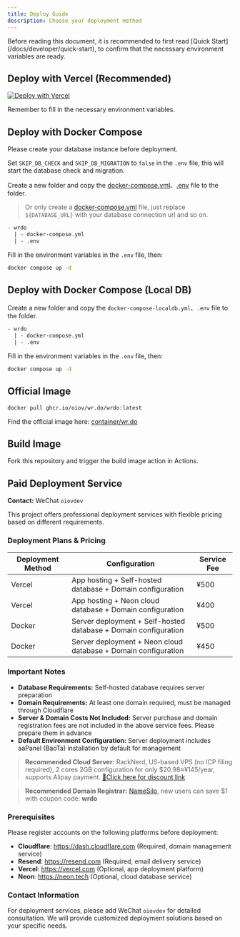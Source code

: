 ```yaml
---
title: Deploy Guide
description: Choose your deployment method
---
```


<DocsLang en="/docs/developer/deploy" zh="/docs/developer/deploy-zh" />

<Callout type="info" twClass="mt-4">
  Before reading this document, it is recommended to first read [Quick Start](/docs/developer/quick-start), 
  to confirm that the necessary environment variables are ready.
</Callout>

## Deploy with Vercel (Recommended)

[![Deploy with Vercel](https://vercel.com/button)](https://vercel.com/new/clone?repository-url=https://github.com/oiov/wr.do.git&project-name=wrdo)

Remember to fill in the necessary environment variables.

## Deploy with Docker Compose

<Callout type="warning" twClass="mt-4">
  Please create your database instance before deployment. 

  Set `SKIP_DB_CHECK` and `SKIP_DB_MIGRATION` to `false` in the `.env` file, this will start the database check and migration.
</Callout>

Create a new folder and copy the [docker-compose.yml](https://github.com/oiov/wr.do/blob/main/docker-compose.yml)、[.env](https://github.com/oiov/wr.do/blob/main/.env.example) file to the folder.

> Or only create a [docker-compose.yml](https://github.com/oiov/wr.do/blob/main/docker-compose.yml) file, just replace `${DATABASE_URL}` with your database connection url and so on.

```bash
- wrdo
  | - docker-compose.yml
  | - .env
```

Fill in the environment variables in the `.env` file, then: 

```bash
docker compose up -d
```

## Deploy with Docker Compose (Local DB)

Create a new folder and copy the `docker-compose-localdb.yml`、`.env` file to the folder.

```bash
- wrdo
  | - docker-compose.yml
  | - .env
```

Fill in the environment variables in the `.env` file, then: 

```bash
docker compose up -d
```

## Official Image

```bash
docker pull ghcr.io/oiov/wr.do/wrdo:latest
```

Find the official image here: [container/wr.do](https://github.com/oiov/wr.do/pkgs/container/wr.do%2Fwrdo)

## Build Image

Fork this repository and trigger the build image action in Actions.

## Paid Deployment Service

**Contact:** WeChat `oiovdev`

This project offers professional deployment services with flexible pricing based on different requirements.

### Deployment Plans & Pricing

| Deployment Method | Configuration | Service Fee |
| --- | --- | --- |
| Vercel | App hosting + Self-hosted database + Domain configuration | ¥500 |
| Vercel | App hosting + Neon cloud database + Domain configuration | ¥400 |
| Docker | Server deployment + Self-hosted database + Domain configuration | ¥500 |
| Docker | Server deployment + Neon cloud database + Domain configuration | ¥450 |

### Important Notes

- **Database Requirements:** Self-hosted database requires server preparation
- **Domain Requirements:** At least one domain required, must be managed through Cloudflare
- **Server & Domain Costs Not Included:** Server purchase and domain registration fees are not included in the above service fees. Please prepare them in advance
- **Default Environment Configuration:** Server deployment includes aaPanel (BaoTa) installation by default for management

> **Recommended Cloud Server:** RackNerd, US-based VPS (no ICP filing required), 2 cores 2GB configuration for only $20.98≈¥145/year, supports Alipay payment. [💁Click here for discount link](https://my.racknerd.com/aff.php?aff=10906&pid=681)

> **Recommended Domain Registrar:** [NameSilo](https://www.namesilo.com/?rid=50fae21ln), new users can save $1 with coupon code: **wrdo**

### Prerequisites

Please register accounts on the following platforms before deployment:

- **Cloudflare**: https://dash.cloudflare.com (Required, domain management service)
- **Resend**: https://resend.com (Required, email delivery service)
- **Vercel**: https://vercel.com (Optional, app deployment platform)
- **Neon**: https://neon.tech (Optional, cloud database service)

### Contact Information

For deployment services, please add WeChat `oiovdev` for detailed consultation. We will provide customized deployment solutions based on your specific needs.